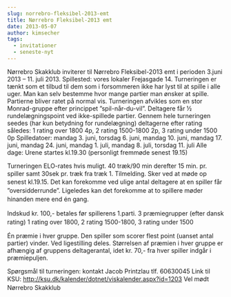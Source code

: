 ```yaml
---
slug: norrebro-fleksibel-2013-emt
title: Nørrebro Fleksibel-2013 emt
date: 2013-05-07
author: kimsecher
tags:
  - invitationer
  - seneste-nyt
---
```

Nørrebro Skakklub inviterer til Nørrebro Fleksibel-2013 emt i perioden 3.juni 2013 – 11. juli 2013.
Spillested: vores lokaler Frejasgade 14. Turneringen er tænkt som et tilbud til dem som i forsommeren ikke har lyst til at spille i alle uger. Man kan selv bestemme hvor mange partier man ønsker at spille. Partierne bliver ratet på normal vis.
Turneringen afvikles som en stor Monrad-gruppe efter princippet ”spil-når-du-vil”.
Deltagere får ½ rundelægningspoint ved ikke-spillede partier. Gennem hele turneringen seedes (har kun betydning for rundelægning) deltagerne efter rating således:
1 rating over 1800 4p, 2 rating 1500-1800 2p, 3 rating under 1500 0p
Spilledatoer:
mandag 3. juni, torsdag 6. juni, mandag 10. juni, mandag 17. juni, mandag 24. juni, mandag 1. juli,
mandag 8. juli, torsdag 11. juli
Alle dage: Urene startes kl.19.30 (personligt fremmøde senest 19.15)

Turneringen ELO-rates hvis muligt. 40 træk/90 min derefter 15 min. pr. spiller samt 30sek pr. træk fra træk 1.
<span style="line-height: 1.4em;">Tilmelding. Sker ved at møde op senest kl.19.15.
</span><span style="line-height: 1.4em;">Det kan forekomme ved ulige antal deltagere at en spiller får ”oversidderrunde”. Ligeledes kan det forekomme at to spillere møder hinanden mere end én gang.</span>

Indskud kr. 100,- betales før spillerens 1.parti.
<span style="line-height: 1.4em;">3 præmiegrupper (efter dansk rating)
</span><span style="line-height: 1.4em;">1 rating over 1800, </span><span style="line-height: 1.4em;">2 rating 1500-1800, </span><span style="line-height: 1.4em;">3 rating under 1500</span>

Én præmie i hver gruppe. Den spiller som scorer flest point (uanset antal partier) vinder. Ved ligestilling deles.
Størrelsen af præmien i hver gruppe er afhængig af gruppens deltagerantal, idet kr. 70,- fra hver spiller indgår i præmiepuljen.

Spørgsmål til turneringen: kontakt Jacob Printzlau tlf. 60630045
Link til KSU: http://ksu.dk/kalender/dotnet/viskalender.aspx?id=1203
<span style="line-height: 1.4em;">Vel mødt
</span><span style="line-height: 1.4em;">Nørrebro Skakklub</span>
